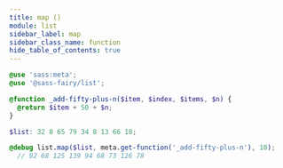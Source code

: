 ```yaml
---
title: map ()
module: list
sidebar_label: map
sidebar_class_name: function
hide_table_of_contents: true
---
```


<DocPage spec={Spec} />

```scss
@use 'sass:meta';
@use '@sass-fairy/list';

@function _add-fifty-plus-n($item, $index, $items, $n) {
  @return $item + 50 + $n;
}

$list: 32 8 65 79 34 8 13 66 18;

@debug list.map($list, meta.get-function('_add-fifty-plus-n'), 10);
  // 92 68 125 139 94 68 73 126 78
```
